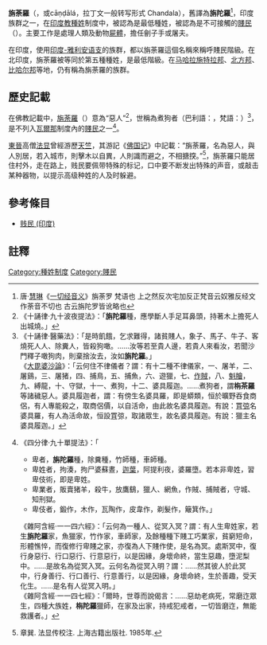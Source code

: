 {{Distinguish|text=[[月天|月神]]{{le|旃陀羅 (月神)|Chandra|旃陀羅}}}}

'''旃荼羅'''（{{lang-sa|चांडाल}}，{{IAST|caṇḍāla}}或cāṇḍālá，拉丁文一般转写形式 Chandala），舊譯為'''旃陀羅'''<ref>唐·[[慧琳|慧琳]]《[[一切經音義|一切经音义]]》旃荼罗 梵语也 上之然反次宅加反正梵音云奴雅反经文作荼音不切也 古云旃陀罗皆讹略也</ref>，印度族群之一，在[[印度教|印度教]][[種姓|種姓]]制度中，被認為是最低種姓，被認為是不可接觸的[[贱民_(印度)|賤民]]（{{IAST|dalita}}）。主要工作是處理人類及動物[[屍體|屍體]]，擔任劊子手或屠夫。

在印度，使用[[印度-雅利安语支|印度-雅利安语支]]的族群，都以旃荼羅這個名稱來稱呼賤民階級。在北印度，旃荼羅被等同於第五種種姓，是最低階級。在[[马哈拉施特拉邦|马哈拉施特拉邦]]、[[北方邦|北方邦]]、[[比哈尔邦|比哈尔邦]]等地，仍有稱為旃荼羅的族群。

==歷史記載==
在佛教記載中，[[旃荼羅|旃荼羅]]（{{IAST|caṇḍāla}}）意為“惡人”<ref>
《十誦律·九十波夜提法》：「'''旃陀羅'''種，應學斷人手足耳鼻頭，持著木上擔死人出城燒。」
</ref>，世稱為煮狗者（巴利語：{{IAST|sopāka}}，梵語：{{IAST|śva-pāka}}）<ref>
《十誦律·醫藥法》：「是時飢餓，乞求難得，諸貧賤人，象子、馬子、牛子、客燒死人人、除糞人，皆殺狗噉。……汝等若至貴人邊，若貴人來看汝，若聞沙門釋子噉狗肉，則棄捨汝去，汝如'''旃陀羅'''。」<br />
《[[大毘婆沙論|大毘婆沙論]]》：「云何住不律儀者？謂：有十二種不律儀家，一、屠羊，二、屠鷄，三、屠猪，四、捕鳥，五、捕魚，六、遊獵，七、[[抢劫|作賊]]，八、[[刽子手|魁膾]]，九、縛龍，十、守獄，十一、煮狗，十二、婆具履迦。……煮狗者，謂'''栴茶羅'''等諸穢惡人。婆具履迦者，謂：有傍生名婆具羅，即是蟒類，恒於曠野吞食商侶，有人專能殺之，取商侶價，以自活命，由此故名婆具履迦。有說：罝[[狩獵陷阱|弶]]名婆具羅，有人為活命故，恒設罝弶，取諸眾生，故名婆具履迦。有說：獵主名婆具履迦。」
</ref>，是不列入[[瓦爾那|瓦爾那]]制度內的[[賤民_(印度)|賤民]]之一<ref>
《四分律·九十單提法》：「
*卑者，'''旃陀羅'''種，除糞種，竹師種，車師種。
*卑姓者，拘湊，拘尸婆蘇晝，[[迦葉|迦葉]]，阿提利夜，婆羅墮。若本非卑姓，習卑伎術，即是卑姓。
*卑業者，販賣猪羊，殺牛，放鷹鷂，獵人、網魚，作賊、捕賊者，守城、知刑獄。
*卑伎者，鍛作，木作，瓦陶作，皮韋作，剃髮作，簸箕作。」<br />
《雜阿含經·一一四六經》：「云何為一種人、從冥入冥？謂：有人生卑姓家，若生'''旃陀羅'''家，魚獵家，竹作家，車師家，及餘種種下賤工巧業家，貧窮短命，形體憔悴，而復修行卑賤之家，亦復為人下賤作使，是名為冥。處斯冥中，復行身惡行、行口惡行、行意惡行，以是因緣，身壞命終，當生惡趣，墮泥梨中。……是故名為從冥入冥。云何名為從冥入明？謂：……然其彼人於此冥中，行身善行、行口善行、行意善行，以是因緣，身壞命終，生於善趣，受天化生。……是名有人從冥入明。」<br />
《雜阿含經·一一四七經》：「爾時，世尊而說偈言：……惡劫老病死，常磨迮眾生，四種大族姓，'''栴陀羅'''獵師，在家及出家，持戒犯戒者，一切皆磨迮，無能救護者。」</ref>。

[[東晉|東晉]]高僧[[法显|法显]]曾經游歷[[天竺|天竺]]，其游記《[[佛国记|佛国记]]》中記載：“旃荼羅，名為惡人，與人別居，若入城市，則擊木以自異，人則識而避之，不相搪揬。”<ref>章巽. 法显传校注. 上海古籍出版社. 1985年.</ref>，旃荼羅只能居住村外，走在路上，贱民要佩带特殊的标记，口中要不断发出特殊的声音，或敲击某种器物，以提示高级种姓的人及时躲避。

==參考條目==
*[[贱民_(印度)|贱民 (印度)]]

==註釋==
{{reflist|2}}
{{印度神話}}

[[Category:種姓制度|Category:種姓制度]]
[[Category:賤民|Category:賤民]]